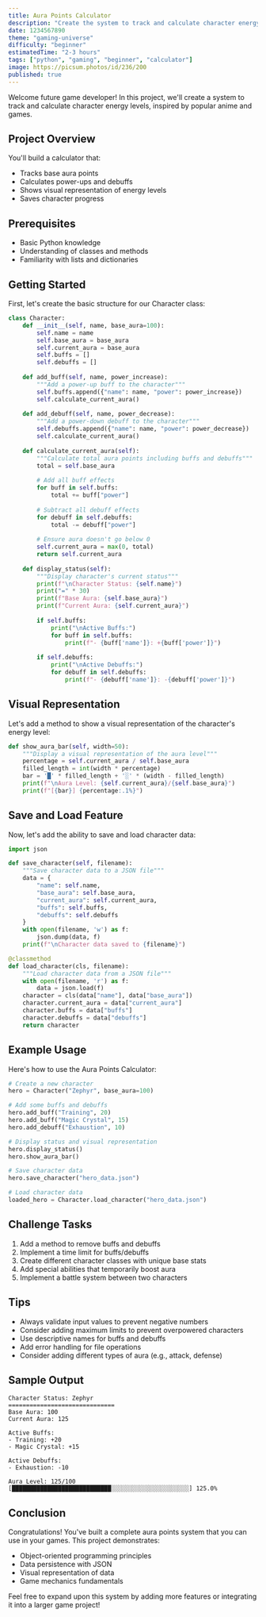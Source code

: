```yaml
---
title: Aura Points Calculator
description: "Create the system to track and calculate character energy levels!"
date: 1234567890
theme: "gaming-universe"
difficulty: "beginner"
estimatedTime: "2-3 hours"
tags: ["python", "gaming", "beginner", "calculator"]
image: https://picsum.photos/id/236/200
published: true
---
```


Welcome future game developer! In this project, we'll create a system to track and calculate character energy levels, inspired by popular anime and games.

## Project Overview
You'll build a calculator that:
- Tracks base aura points
- Calculates power-ups and debuffs
- Shows visual representation of energy levels
- Saves character progress

## Prerequisites
- Basic Python knowledge
- Understanding of classes and methods
- Familiarity with lists and dictionaries

## Getting Started
First, let's create the basic structure for our Character class:

```python
class Character:
    def __init__(self, name, base_aura=100):
        self.name = name
        self.base_aura = base_aura
        self.current_aura = base_aura
        self.buffs = []
        self.debuffs = []
    
    def add_buff(self, name, power_increase):
        """Add a power-up buff to the character"""
        self.buffs.append({"name": name, "power": power_increase})
        self.calculate_current_aura()
    
    def add_debuff(self, name, power_decrease):
        """Add a power-down debuff to the character"""
        self.debuffs.append({"name": name, "power": power_decrease})
        self.calculate_current_aura()
    
    def calculate_current_aura(self):
        """Calculate total aura points including buffs and debuffs"""
        total = self.base_aura
        
        # Add all buff effects
        for buff in self.buffs:
            total += buff["power"]
            
        # Subtract all debuff effects
        for debuff in self.debuffs:
            total -= debuff["power"]
        
        # Ensure aura doesn't go below 0
        self.current_aura = max(0, total)
        return self.current_aura
    
    def display_status(self):
        """Display character's current status"""
        print(f"\nCharacter Status: {self.name}")
        print("=" * 30)
        print(f"Base Aura: {self.base_aura}")
        print(f"Current Aura: {self.current_aura}")
        
        if self.buffs:
            print("\nActive Buffs:")
            for buff in self.buffs:
                print(f"- {buff['name']}: +{buff['power']}")
                
        if self.debuffs:
            print("\nActive Debuffs:")
            for debuff in self.debuffs:
                print(f"- {debuff['name']}: -{debuff['power']}")
```

## Visual Representation
Let's add a method to show a visual representation of the character's energy level:

```python
def show_aura_bar(self, width=50):
    """Display a visual representation of the aura level"""
    percentage = self.current_aura / self.base_aura
    filled_length = int(width * percentage)
    bar = '█' * filled_length + '░' * (width - filled_length)
    print(f"\nAura Level: {self.current_aura}/{self.base_aura}")
    print(f"[{bar}] {percentage:.1%}")
```

## Save and Load Feature
Now, let's add the ability to save and load character data:

```python
import json

def save_character(self, filename):
    """Save character data to a JSON file"""
    data = {
        "name": self.name,
        "base_aura": self.base_aura,
        "current_aura": self.current_aura,
        "buffs": self.buffs,
        "debuffs": self.debuffs
    }
    with open(filename, 'w') as f:
        json.dump(data, f)
    print(f"\nCharacter data saved to {filename}")

@classmethod
def load_character(cls, filename):
    """Load character data from a JSON file"""
    with open(filename, 'r') as f:
        data = json.load(f)
    character = cls(data["name"], data["base_aura"])
    character.current_aura = data["current_aura"]
    character.buffs = data["buffs"]
    character.debuffs = data["debuffs"]
    return character
```

## Example Usage
Here's how to use the Aura Points Calculator:


```python
# Create a new character
hero = Character("Zephyr", base_aura=100)

# Add some buffs and debuffs
hero.add_buff("Training", 20)
hero.add_buff("Magic Crystal", 15)
hero.add_debuff("Exhaustion", 10)

# Display status and visual representation
hero.display_status()
hero.show_aura_bar()

# Save character data
hero.save_character("hero_data.json")

# Load character data
loaded_hero = Character.load_character("hero_data.json")
```

## Challenge Tasks
1. Add a method to remove buffs and debuffs
2. Implement a time limit for buffs/debuffs
3. Create different character classes with unique base stats
4. Add special abilities that temporarily boost aura
5. Implement a battle system between two characters

## Tips
- Always validate input values to prevent negative numbers
- Consider adding maximum limits to prevent overpowered characters
- Use descriptive names for buffs and debuffs
- Add error handling for file operations
- Consider adding different types of aura (e.g., attack, defense)

## Sample Output
```
Character Status: Zephyr
==============================
Base Aura: 100
Current Aura: 125

Active Buffs:
- Training: +20
- Magic Crystal: +15

Active Debuffs:
- Exhaustion: -10

Aura Level: 125/100
[████████████████████████████░░░░░░░░░░░░░░░░░░░░░░] 125.0%
```

## Conclusion
Congratulations! You've built a complete aura points system that you can use in your games. This project demonstrates:
- Object-oriented programming principles
- Data persistence with JSON
- Visual representation of data
- Game mechanics fundamentals

Feel free to expand upon this system by adding more features or integrating it into a larger game project!